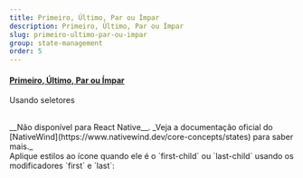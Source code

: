 ```yaml
---
title: Primeiro, Último, Par ou Ímpar
description: Primeiro, Último, Par ou Ímpar
slug: primeiro-ultimo-par-ou-impar
group: state-management
order: 5
---
```


#### [Primeiro, Último, Par ou Ímpar](https://tailwindcss.com/docs/hover-focus-and-other-states#first-last-odd-and-even)

Usando seletores

<br />
__Não disponível para React Native__. _Veja a documentação oficial do [NativeWind](https://www.nativewind.dev/core-concepts/states)
para saber mais._
<br />
Aplique estilos ao ícone quando ele é o `first-child` ou `last-child` usando os modificadores `first`
e `last`:
